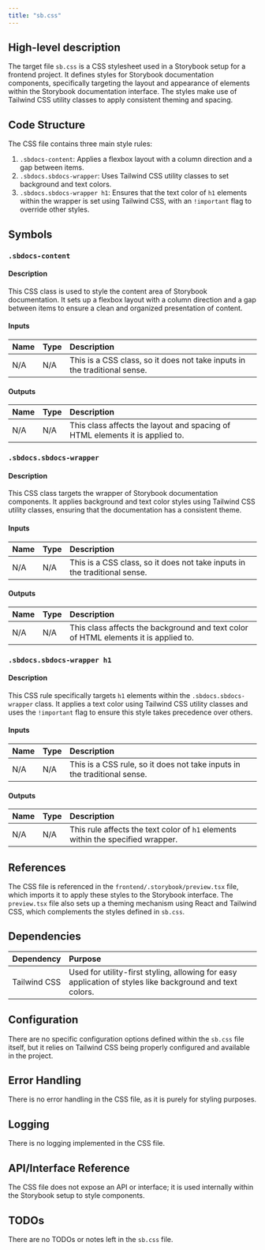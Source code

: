 ```yaml
---
title: "sb.css"
---
```


## High-level description

The target file `sb.css` is a CSS stylesheet used in a Storybook setup for a frontend project. It defines styles for Storybook documentation components, specifically targeting the layout and appearance of elements within the Storybook documentation interface. The styles make use of Tailwind CSS utility classes to apply consistent theming and spacing.

## Code Structure

The CSS file contains three main style rules:
1. `.sbdocs-content`: Applies a flexbox layout with a column direction and a gap between items.
2. `.sbdocs.sbdocs-wrapper`: Uses Tailwind CSS utility classes to set background and text colors.
3. `.sbdocs.sbdocs-wrapper h1`: Ensures that the text color of `h1` elements within the wrapper is set using Tailwind CSS, with an `!important` flag to override other styles.

## Symbols

### `.sbdocs-content`
#### Description
This CSS class is used to style the content area of Storybook documentation. It sets up a flexbox layout with a column direction and a gap between items to ensure a clean and organized presentation of content.

#### Inputs
| Name | Type | Description |
|:-----|:-----|:------------|
| N/A  | N/A  | This is a CSS class, so it does not take inputs in the traditional sense. |

#### Outputs
| Name | Type | Description |
|:-----|:-----|:------------|
| N/A  | N/A  | This class affects the layout and spacing of HTML elements it is applied to. |

### `.sbdocs.sbdocs-wrapper`
#### Description
This CSS class targets the wrapper of Storybook documentation components. It applies background and text color styles using Tailwind CSS utility classes, ensuring that the documentation has a consistent theme.

#### Inputs
| Name | Type | Description |
|:-----|:-----|:------------|
| N/A  | N/A  | This is a CSS class, so it does not take inputs in the traditional sense. |

#### Outputs
| Name | Type | Description |
|:-----|:-----|:------------|
| N/A  | N/A  | This class affects the background and text color of HTML elements it is applied to. |

### `.sbdocs.sbdocs-wrapper h1`
#### Description
This CSS rule specifically targets `h1` elements within the `.sbdocs.sbdocs-wrapper` class. It applies a text color using Tailwind CSS utility classes and uses the `!important` flag to ensure this style takes precedence over others.

#### Inputs
| Name | Type | Description |
|:-----|:-----|:------------|
| N/A  | N/A  | This is a CSS rule, so it does not take inputs in the traditional sense. |

#### Outputs
| Name | Type | Description |
|:-----|:-----|:------------|
| N/A  | N/A  | This rule affects the text color of `h1` elements within the specified wrapper. |

## References

The CSS file is referenced in the `frontend/.storybook/preview.tsx` file, which imports it to apply these styles to the Storybook interface. The `preview.tsx` file also sets up a theming mechanism using React and Tailwind CSS, which complements the styles defined in `sb.css`.

## Dependencies

| Dependency | Purpose |
|:-----------|:--------|
| Tailwind CSS | Used for utility-first styling, allowing for easy application of styles like background and text colors. |

## Configuration

There are no specific configuration options defined within the `sb.css` file itself, but it relies on Tailwind CSS being properly configured and available in the project.

## Error Handling

There is no error handling in the CSS file, as it is purely for styling purposes.

## Logging

There is no logging implemented in the CSS file.

## API/Interface Reference

The CSS file does not expose an API or interface; it is used internally within the Storybook setup to style components.

## TODOs

There are no TODOs or notes left in the `sb.css` file.